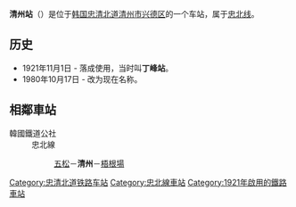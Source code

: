 {{朝鮮半島車站資訊
|公司色 = #0066b3
|文字色 = 
|站名 = 清州站<br />{{lang|en|Cheongju}}
|圖片 =Korail Chungbuk Line Cheongju Station.jpg
|pxl = 
|圖片說明 =车站站舍
|所屬路線 = [[忠北线|忠北线]]
|車站編號 = 
|前一站 = [[五松站|五松]]
|前一站距離 =7.0
|後一站距離 =10.1
|後一站 = [[梧根场站|梧根场]]
|距離 = 11.4
|起點站 = [[鸟致院站|鸟致院]]
|諺文 = 청주역
|朝鮮漢字 = 淸州驛
|文觀部式 =Cheongju-yeok 
|馬-賴式 =Ch'ŏngju-yŏk
|副站名 = 
|停站路線數 = 
|所屬公司 = [[韩国铁道公社|韩国铁道公社]]
|所在地 =[[忠清北道|忠清北道]][[清州市|清州市]][[兴德区|兴德区]]
|車站構造 = 地面车站
|月台配置 = 2面2线
|啟用年月日 =1921年11月1日 
|廢站年月日 = 
|上下車人次 =
|統計年度 =
|轉車 = 
|備註 = 
|全寬備註 = 
}}

'''清州站'''（{{kor|諺=청주역|漢=淸州驛|羅=Cheongju yeok|f=y}}）是位于[[韩国|韩国]][[忠清北道|忠清北道]][[清州市|清州市]][[兴德区|兴德区]]的一个车站，属于[[忠北线|忠北线]]。

== 历史 ==
*1921年11月1日 - 落成使用，当时叫'''丁峰站'''。
*1980年10月17日 - 改为现在名称。

== 相鄰車站 ==
;韓國鐵道公社
:忠北線
::[[五松站|五松]]－'''清州'''－[[梧根場站|梧根場]]

{{忠北线}}
{{无穷花号}}

[[Category:忠清北道铁路车站|Category:忠清北道铁路车站]]
[[Category:忠北線車站|Category:忠北線車站]]
[[Category:1921年啟用的鐵路車站|Category:1921年啟用的鐵路車站]]